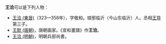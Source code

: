 '''王洽'''可以是下列人物：

* [[王洽_(東晉)|王洽 (東晉)]]（323—358年），字敬和。琅邪临沂（今山东临沂）人。丞相[[王导|王导]]第三子。
* [[王默_(唐朝)|王默 (唐朝)]]，唐朝画家。《宣和畫譜》作'''王洽'''。
* [[王洽_(明朝)|王洽 (明朝)]]，明朝兵部尚書。

{{disambig|Cat=二字王姓人名消歧義|qia}}